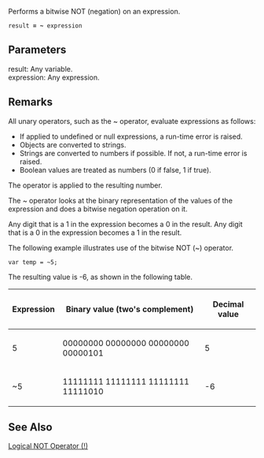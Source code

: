 Performs a bitwise NOT (negation) on an expression.

 result '''=''' '''~''' expression
==Parameters==
; result: Any variable.
; expression: Any expression.

==Remarks==
All unary operators, such as the ~ operator, evaluate expressions as follows:

* If applied to undefined or null expressions, a run-time error is raised.
* Objects are converted to strings.
* Strings are converted to numbers if possible. If not, a run-time error is raised.
* Boolean values are treated as numbers (0 if false, 1 if true).
The operator is applied to the resulting number.

The ~ operator looks at the binary representation of the values of the expression and does a bitwise negation operation on it.

Any digit that is a 1 in the expression becomes a 0 in the result. Any digit that is a 0 in the expression becomes a 1 in the result.

The following example illustrates use of the bitwise NOT (~) operator.

 var temp = ~5;
The resulting value is -6, as shown in the following table.

{| class='wikitable'
|-
! Expression
! Binary value (two's complement)
! Decimal value
|-
| 5
| 00000000 00000000 00000000 00000101
| 5
|-
| ~5
| 11111111 11111111 11111111 11111010
| -6
|}

==See Also==

              

              

              
[[javascript/operators/logical not|Logical NOT Operator (!)]]
